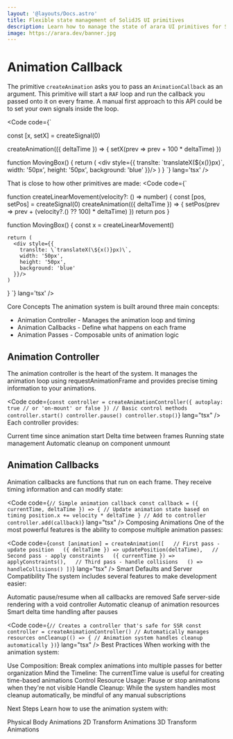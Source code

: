 ```yaml
---
layout: '@layouts/Docs.astro'
title: Flexible state management of SolidJS UI primitives
description: Learn how to manage the state of arara UI primitives for SolidJS.
image: https://arara.dev/banner.jpg
---
```



# Animation Callback

The primitive `createAnimation` asks you to pass an `AnimationCallback` as an argument. This primitive will start a `RAF` loop and run the callback you passed onto it on every frame. A manual first approach to this API could be to set your own signals inside the loop.

<Code code={`

const [x, setX] = createSignal(0)

createAnimation(({ deltaTime }) => {
    setX(prev => prev + 100 * deltaTime)
})

function MovingBox() {
    return (
      <div style={{
        translte: \`translateX(\${x()}px)\`,
        width: '50px',
        height: '50px',
        background: 'blue'
      }}/>
    )
}
`} lang='tsx' />

That is close to how other primitives are made:
<Code code={`

function createLinearMovement(velocity?: () => number) {
    const [pos, setPos] = createSignal(0)
    createAnimation(({ deltaTime }) => {
        setPos(prev => prev + (velocity?.() ?? 100) * deltaTime)
    })
    return pos
}

function MovingBox() {
    const x = createLinearMovement()

    return (
      <div style={{
        translte: \`translateX(\${x()}px)\`,
        width: '50px',
        height: '50px',
        background: 'blue'
      }}/>
    )
}
`} lang='tsx' />


Core Concepts The animation system is built around three main concepts:

- Animation Controller - Manages the animation loop and timing
- Animation Callbacks - Define what happens on each frame
- Animation Passes - Composable units of animation logic

## Animation Controller

The animation controller is the heart of the system. It manages the animation loop using requestAnimationFrame and provides precise timing information to your animations.

<Code
  code={`
const controller = createAnimationController({
autoplay: true // or 'on-mount' or false
})
// Basic control methods
controller.start()
controller.pause()
controller.stop()
`}
  lang="tsx"
/>
Each controller provides:

Current time since animation start
Delta time between frames
Running state management
Automatic cleanup on component unmount

## Animation Callbacks

Animation callbacks are functions that run on each frame. They receive timing information and can modify state:

<Code
  code={`
// Simple animation callback
const callback = ({ currentTime, deltaTime }) => {
// Update animation state based on timing
position.x += velocity * deltaTime
}
// Add to controller
controller.add(callback)
`}
  lang="tsx"
/>
Composing Animations One of the most powerful features is the ability to compose
multiple animation passes:

<Code
  code={`const [animation] = createAnimation([   // First pass - update position   ({ deltaTime }) => updatePosition(deltaTime),   // Second pass - apply constraints   ({ currentTime }) => applyConstraints(),   // Third pass - handle collisions   () => handleCollisions() ])`}
  lang="tsx"
/>
Smart Defaults and Server Compatibility The system includes several features to
make development easier:

Automatic pause/resume when all callbacks are removed
Safe server-side rendering with a void controller
Automatic cleanup of animation resources
Smart delta time handling after pauses

<Code
  code={`
// Creates a controller that's safe for SSR
const controller = createAnimationController()
// Automatically manages resources
onCleanup(() => {
// Animation system handles cleanup automatically
})
`}
  lang="tsx"
/>
Best Practices When working with the animation system:

Use Composition: Break complex animations into multiple passes for better organization
Mind the Timeline: The currentTime value is useful for creating time-based animations
Control Resource Usage: Pause or stop animations when they're not visible
Handle Cleanup: While the system handles most cleanup automatically, be mindful of any manual subscriptions

Next Steps
Learn how to use the animation system with:

Physical Body Animations
2D Transform Animations
3D Transform Animations
